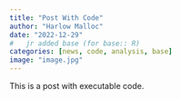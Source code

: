 ```yaml
---
title: "Post With Code"
author: "Harlow Malloc"
date: "2022-12-29"
#   jr added base (for base:: R)
categories: [news, code, analysis, base]
image: "image.jpg"
---
```


This is a post with executable code.
